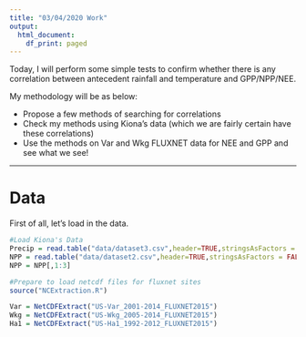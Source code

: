 ---
title: "03/04/2020 Work"
output:
  html_document:
    df_print: paged
---

Today, I will perform some simple tests to confirm whether there is any correlation
between antecedent rainfall and temperature and GPP/NPP/NEE.

My methodology will be as below:

+ Propose a few methods of searching for correlations
+ Check my methods using Kiona's data (which we are fairly certain have these
correlations)
+ Use the methods on Var and Wkg FLUXNET data for NEE and GPP and see what we see!

***

# Data

First of all, let's load in the data.

```{r}

#Load Kiona's Data
Precip = read.table("data/dataset3.csv",header=TRUE,stringsAsFactors = FALSE)
NPP = read.table("data/dataset2.csv",header=TRUE,stringsAsFactors = FALSE)
NPP = NPP[,1:3]

#Prepare to load netcdf files for fluxnet sites
source("NCExtraction.R")

Var = NetCDFExtract("US-Var_2001-2014_FLUXNET2015")
Wkg = NetCDFExtract("US-Wkg_2005-2014_FLUXNET2015")
Ha1 = NetCDFExtract("US-Ha1_1992-2012_FLUXNET2015")

```

